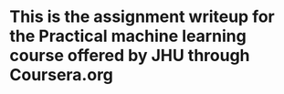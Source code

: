 # This is the assignment writeup for the Practical machine learning course offered by JHU through Coursera.org